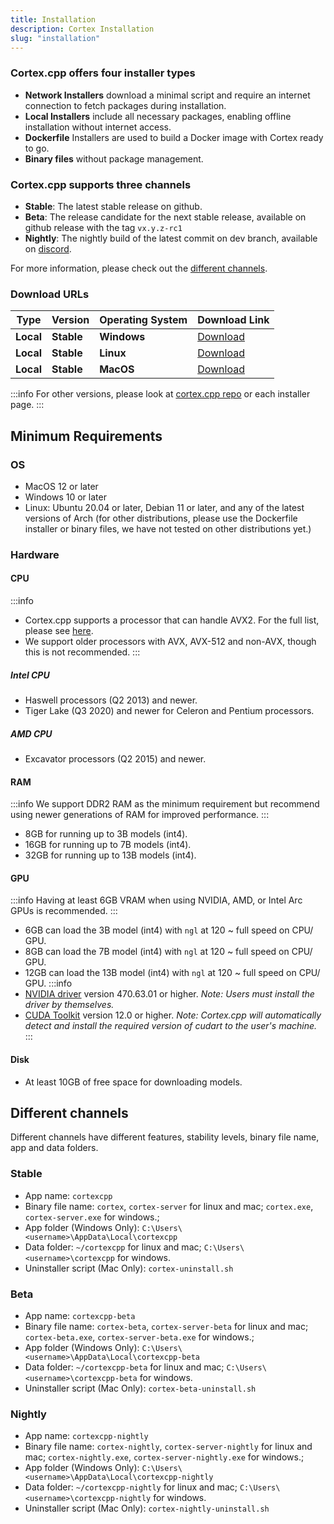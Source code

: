 ```yaml
---
title: Installation
description: Cortex Installation
slug: "installation"
---
```



### Cortex.cpp offers four installer types

- **Network Installers** download a minimal script and require an internet connection to fetch packages during installation.
- **Local Installers** include all necessary packages, enabling offline installation without internet access.
- **Dockerfile** Installers are used to build a Docker image with Cortex ready to go.
- **Binary files** without package management.

### Cortex.cpp supports three channels

- **Stable**: The latest stable release on github.
- **Beta**: The release candidate for the next stable release, available on github release with the tag `vx.y.z-rc1`
- **Nightly**: The nightly build of the latest commit on dev branch, available on [discord](https://discord.com/channels/1107178041848909847/1283654073488379904).

For more information, please check out the [different channels](#different-channels).

### Download URLs

| Type     | Version       | Operating System | Download Link                                                                                     |
|----------|---------------|------------------|---------------------------------------------------------------------------------------------------|
| **Local**    | **Stable**  | **Windows**      | [Download](https://app.cortexcpp.com/download/latest/windows-amd64-local)                         |
| **Local**    | **Stable**  | **Linux**        | [Download](https://app.cortexcpp.com/download/latest/linux-amd64-local)                           |
| **Local**    | **Stable**  | **MacOS**        | [Download](https://app.cortexcpp.com/download/latest/mac-universal-local)                         |

:::info
For other versions, please look at [cortex.cpp repo](https://github.com/menloresearch/cortex.cpp) or each installer page.
:::


## Minimum Requirements

### OS
- MacOS 12 or later
- Windows 10 or later
- Linux: Ubuntu 20.04 or later, Debian 11 or later, and any of the latest versions of Arch (for other distributions,
please use the Dockerfile installer or binary files, we have not tested on other distributions yet.)

### Hardware
#### CPU
:::info
- Cortex.cpp supports a processor that can handle AVX2. For the full list, please see [here](https://en.wikipedia.org/wiki/Advanced_Vector_Extensions#CPUs_with_AVX2).
- We support older processors with AVX, AVX-512 and non-AVX, though this is not recommended.
:::

##### Intel CPU
- Haswell processors (Q2 2013) and newer.
- Tiger Lake (Q3 2020) and newer for Celeron and Pentium processors.
##### AMD CPU
- Excavator processors (Q2 2015) and newer.

#### RAM
:::info
We support DDR2 RAM as the minimum requirement but recommend using newer generations of RAM for improved performance.
:::
- 8GB for running up to 3B models (int4).
- 16GB for running up to 7B models (int4).
- 32GB for running up to 13B models (int4).

#### GPU
:::info
Having at least 6GB VRAM when using NVIDIA, AMD, or Intel Arc GPUs is recommended.
:::
- 6GB can load the 3B model (int4) with `ngl` at 120 ~ full speed on CPU/ GPU.
- 8GB can load the 7B model (int4) with `ngl` at 120 ~ full speed on CPU/ GPU.
- 12GB can load the 13B model (int4) with `ngl` at 120 ~ full speed on CPU/ GPU.
:::info
- [NVIDIA driver](https://www.nvidia.com/Download/index.aspx) version 470.63.01 or higher.
  *Note: Users must install the driver by themselves.*
- [CUDA Toolkit](https://developer.nvidia.com/cuda-toolkit) version 12.0 or higher. *Note: Cortex.cpp will automatically detect and install the required version of cudart to the user's machine.*
:::
#### Disk
- At least 10GB of free space for downloading models.

## Different channels

Different channels have different features, stability levels, binary file name, app and data folders.

### Stable
- App name: `cortexcpp`
- Binary file name: `cortex`, `cortex-server` for linux and mac; `cortex.exe`, `cortex-server.exe` for windows.;
- App folder (Windows Only): `C:\Users\<username>\AppData\Local\cortexcpp`
- Data folder: `~/cortexcpp` for linux and mac; `C:\Users\<username>\cortexcpp` for windows.
- Uninstaller script (Mac Only): `cortex-uninstall.sh`

### Beta
- App name: `cortexcpp-beta`
- Binary file name: `cortex-beta`, `cortex-server-beta` for linux and mac; `cortex-beta.exe`, `cortex-server-beta.exe` for windows.;
- App folder (Windows Only): `C:\Users\<username>\AppData\Local\cortexcpp-beta`
- Data folder: `~/cortexcpp-beta` for linux and mac; `C:\Users\<username>\cortexcpp-beta` for windows.
- Uninstaller script (Mac Only): `cortex-beta-uninstall.sh`

### Nightly
- App name: `cortexcpp-nightly`
- Binary file name: `cortex-nightly`, `cortex-server-nightly` for linux and mac; `cortex-nightly.exe`, `cortex-server-nightly.exe` for windows.;
- App folder (Windows Only): `C:\Users\<username>\AppData\Local\cortexcpp-nightly`
- Data folder: `~/cortexcpp-nightly` for linux and mac; `C:\Users\<username>\cortexcpp-nightly` for windows.
- Uninstaller script (Mac Only): `cortex-nightly-uninstall.sh`
